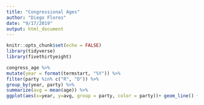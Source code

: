 ```yaml
---
title: "Congressional Ages"
author: "Diego Flores"
date: "9/17/2019"
output: html_document
---
```


```r
knitr::opts_chunk$set(echo = FALSE)
library(tidyverse)
library(fivethirtyeight)
```
```r
congress_age %>%
mutate(year = format(termstart, "%Y")) %>%
filter(party %in% c("R", "D")) %>%
group_by(year, party) %>%
summarize(avg = mean(age)) %>%
ggplot(aes(x=year, y=avg, group = party, color = party))+ geom_line() + labs(title = "something")
```





